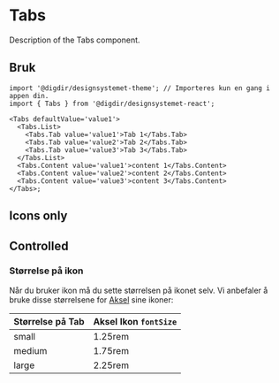 


<Meta of={TabsStories} />

# Tabs

Description of the Tabs component.

<Primary />
<Controls />

## Bruk

<Information text='token' />

```tsx
import '@digdir/designsystemet-theme'; // Importeres kun en gang i appen din.
import { Tabs } from '@digdir/designsystemet-react';

<Tabs defaultValue='value1'>
  <Tabs.List>
    <Tabs.Tab value='value1'>Tab 1</Tabs.Tab>
    <Tabs.Tab value='value2'>Tab 2</Tabs.Tab>
    <Tabs.Tab value='value3'>Tab 3</Tabs.Tab>
  </Tabs.List>
  <Tabs.Content value='value1'>content 1</Tabs.Content>
  <Tabs.Content value='value2'>content 2</Tabs.Content>
  <Tabs.Content value='value3'>content 3</Tabs.Content>
</Tabs>;
```

## Icons only

<Canvas of={TabsStories.IconsOnly} />

## Controlled

<Canvas of={TabsStories.Controlled} />

### Størrelse på ikon

Når du bruker ikon må du sette størrelsen på ikonet selv. Vi anbefaler å bruke disse størrelsene for [Aksel](https://aksel.nav.no/ikoner) sine ikoner:

| Størrelse på Tab | Aksel Ikon `fontSize` |
| :--------------- | :-------------------- |
| small            | 1.25rem               |
| medium           | 1.75rem               |
| large            | 2.25rem               |

